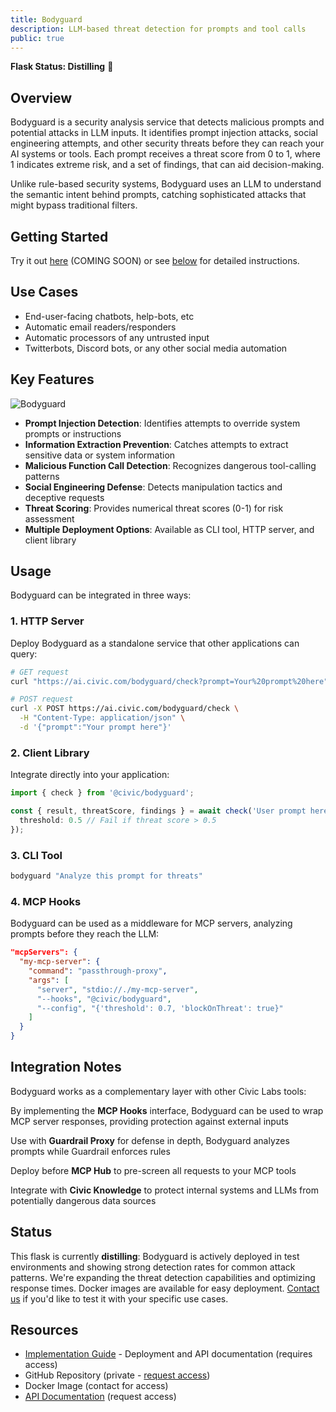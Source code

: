 ```yaml
---
title: Bodyguard
description: LLM-based threat detection for prompts and tool calls
public: true
---
```


**Flask Status: Distilling** 🧪

## Overview

Bodyguard is a security analysis service that detects malicious prompts and potential attacks in LLM inputs.
It identifies prompt injection attacks, social engineering attempts,
and other security threats before they can reach your AI systems or tools.
Each prompt receives a threat score from 0 to 1, where 1 indicates extreme risk,
and a set of findings, that can aid decision-making.

Unlike rule-based security systems, Bodyguard uses an LLM to understand the semantic intent behind prompts,
catching sophisticated attacks that might bypass traditional filters.

## Getting Started

Try it out [here](https://ai.civic.com/bodyguard/ui) (COMING SOON) or see [below](/labs/projects/bodyguard#usage) for detailed instructions.

## Use Cases

- End-user-facing chatbots, help-bots, etc
- Automatic email readers/responders
- Automatic processors of any untrusted input
- Twitterbots, Discord bots, or any other social media automation

## Key Features

![Bodyguard](/images/labs/projects/bodyguard/bodyguard-summary.png)

- **Prompt Injection Detection**: Identifies attempts to override system prompts or instructions
- **Information Extraction Prevention**: Catches attempts to extract sensitive data or system information
- **Malicious Function Call Detection**: Recognizes dangerous tool-calling patterns
- **Social Engineering Defense**: Detects manipulation tactics and deceptive requests
- **Threat Scoring**: Provides numerical threat scores (0-1) for risk assessment
- **Multiple Deployment Options**: Available as CLI tool, HTTP server, and client library

## Usage

Bodyguard can be integrated in three ways:

### 1. HTTP Server
Deploy Bodyguard as a standalone service that other applications can query:

```bash
# GET request
curl "https://ai.civic.com/bodyguard/check?prompt=Your%20prompt%20here"

# POST request
curl -X POST https://ai.civic.com/bodyguard/check \
  -H "Content-Type: application/json" \
  -d '{"prompt":"Your prompt here"}'
```

### 2. Client Library
Integrate directly into your application:

```typescript
import { check } from '@civic/bodyguard';

const { result, threatScore, findings } = await check('User prompt here', {
  threshold: 0.5 // Fail if threat score > 0.5
});
```

### 3. CLI Tool
```bash
bodyguard "Analyze this prompt for threats"
```

### 4. MCP Hooks
Bodyguard can be used as a middleware for MCP servers, analyzing prompts before they reach the LLM:

```json
"mcpServers": {
  "my-mcp-server": {
    "command": "passthrough-proxy",
    "args": [
      "server", "stdio://./my-mcp-server",
      "--hooks", "@civic/bodyguard",
      "--config", "{'threshold': 0.7, 'blockOnThreat': true}"
    ]
  }
}
```

## Integration Notes

Bodyguard works as a complementary layer with other Civic Labs tools:

By implementing the **MCP Hooks** interface, Bodyguard can be used to wrap MCP server responses, providing protection against external inputs

Use with **Guardrail Proxy** for defense in depth, Bodyguard analyzes prompts while Guardrail enforces rules

Deploy before **MCP Hub** to pre-screen all requests to your MCP tools

Integrate with **Civic Knowledge** to protect internal systems and LLMs from potentially dangerous data sources

## Status

This flask is currently **distilling**:
Bodyguard is actively deployed in test environments and showing strong detection rates for common attack patterns.
We're expanding the threat detection capabilities and optimizing response times.
Docker images are available for easy deployment. [Contact us](https://civickey.typeform.com/to/uVH7CWJ5) if you'd like to test it with your specific use cases.

## Resources

- [Implementation Guide](/labs/private/bodyguard) - Deployment and API documentation (requires access)
- GitHub Repository (private - [request access](https://civickey.typeform.com/to/uVH7CWJ5))
- Docker Image (contact for access)
- [API Documentation](https://civickey.typeform.com/to/uVH7CWJ5) (request access)